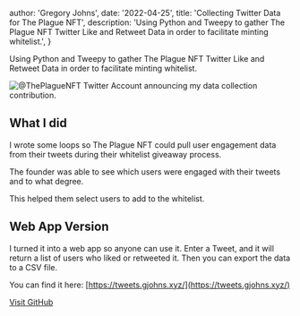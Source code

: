 
  author: 'Gregory Johns',
  date: '2022-04-25',
  title: 'Collecting Twitter Data for The Plague NFT',
  description:
    'Using Python and Tweepy to gather The Plague NFT Twitter Like and Retweet Data in order to facilitate minting whitelist.',
}


Using Python and Tweepy to gather The Plague NFT Twitter Like and Retweet Data in order to facilitate minting whitelist.

<Image src={plagueTweet} alt="@ThePlagueNFT Twitter Account announcing my data collection contribution." />

## What I did

I wrote some loops so The Plague NFT could pull user engagement data from their tweets during their whitelist giveaway process.

The founder was able to see which users were engaged with their tweets and to what degree.

This helped them select users to add to the whitelist.

## Web App Version

I turned it into a web app so anyone can use it.
Enter a Tweet, and it will return a list of users who liked or retweeted it.
Then you can export the data to a CSV file.

You can find it here: [https://tweets.gjohns.xyz/](https://tweets.gjohns.xyz/)

[Visit GitHub](https://github.com/gjohnsx/twitter-likers)

